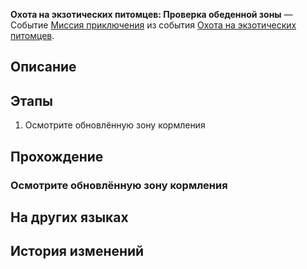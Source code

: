 {{Дополнить|Диалоги.}}
{{Миссия Инфобокс
|id              = 8016206
|Название        = 
|Изображение     = Миссия Освоения Охота на экзотических питомцев Проверка обеденной зоны.png
|Тип             = Миссия приключения
|События         = Охота на экзотических питомцев
|Глава           = Охота на экзотических питомцев
|Условия         = Завершена {{cx}}<!--Hidden Mission ID 8016211-->
|Персонажи       = Первопроходец
|СтартЛокация    = Изолированная зона
|Мир             = Космическая станция «Герта»
|Локации         = Изолированная зона
|Предыдущая      = 
|Следующая       = 
|Награды         = 
}}
'''Охота на экзотических питомцев: Проверка обеденной зоны''' — Событие [[Миссия приключения]] из события [[Охота на экзотических питомцев]].

==Описание==
{{Описание|<!--официальное описание из Перекрёстка судеб-->}}

==Этапы==
# Осмотрите обновлённую зону кормления

==Прохождение==
{{Дополнить}}


===Осмотрите обновлённую зону кормления===
{{Описание миссии|локация=Изолированная зона|Зона кормления для созданий Жуань Мэй наконец построена, малыши показывают вам большие пальцы вверх... если могут. Пора оценить результат работы!}}
{{Диалог Начало}}

{{Диалог Конец}}

==На других языках==
{{На других языках
|en   = Critter Pick: New Dining Area
|zhs  = 异宠拾遗：新食堂验收
|zht  = 異寵拾遺：新食堂驗收
|ja   = わくわくワンダーペット：新食堂検収
|ko   = 이색 펫 연구: 새 식당 검수
|es   = Búsqueda de mascotas exóticas: revisión del nuevo comedor
|fr   = Chasse aux créatures insolites&nbsp;: Vérification de la zone d'alimentation
|ru   = Охота на экзотических питомцев: Проверка обеденной зоны
|th   = รวบรวมสิ่งมีชีวิตสุดแปลก: ตรวจโรงอาหารใหม่
|vi   = Góp Nhặt Thú Cưng: Nghiệm Thu Nhà Ăn Mới
|de   = Exotische Haustiersammlung: Neuen Essraum genehmigen
|id   = Budi Daya Makhluk Eksotis: Periksa Area Makan
|pt   = Escolha de Criaturas: Refeitório
}}

==История изменений==
{{История изменений|2.7}}
